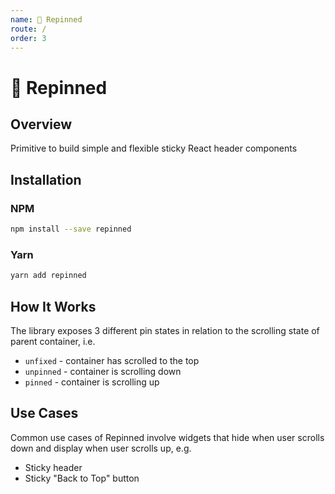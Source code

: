 ```yaml
---
name: 📌 Repinned
route: /
order: 3
---
```


# 📌 Repinned

## Overview

Primitive to build simple and flexible sticky React header components

## Installation

### NPM

```bash
npm install --save repinned
```

### Yarn

```bash
yarn add repinned
```

## How It Works

The library exposes 3 different pin states in relation to the scrolling state of parent container, i.e.
* `unfixed` - container has scrolled to the top
* `unpinned` - container is scrolling down
* `pinned` - container is scrolling up

## Use Cases

Common use cases of Repinned involve widgets that hide when user scrolls down and display when user scrolls up, e.g.

* Sticky header
* Sticky "Back to Top" button
